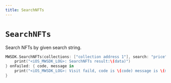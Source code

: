 ```yaml
---
title: SearchNFTs
---
```


# `SearchNFTs`
Search NFTs by given search string.

```swift
MWSDK.SearchNFTs(collections: ["collection address 1"], search: "price") { data in
    print("<iOS_MWSDK_LOG>: SearchNFTs result:\(data)")
} onFailed: { code, message in
    print("<iOS_MWSDK_LOG>: Visit faild, code is \(code) message is \(message)")
}
```